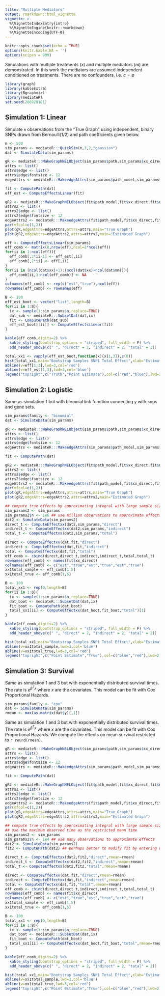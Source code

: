 ```yaml
---
title: "Multiple Mediators"
output: rmarkdown::html_vignette
vignette: >
  %\VignetteIndexEntry{intro}
  %\VignetteEngine{knitr::rmarkdown}
  %\VignetteEncoding{UTF-8}
---
```


```r
knitr::opts_chunk$set(echo = TRUE)
options(knitr.kable.NA = '')
options(scipen = 999)
```

Simulations with multiple treatments ($x$) and multiple mediators ($m$) are demonstrated. In this work the mediators are assumed independent conditioned on treatments. There are no confounders, i.e. $c = \emptyset$

```r
library(graph)
library(kableExtra)
library(Rgraphviz)
library(mediateR)
set.seed(280920181)
```
\newcommand{\Var}{\text{Var}}
\newcommand{\E}{\mathbb{E}}
\newcommand{\argmin}[1]{\underset{#1}{\operatorname{argmin}}\text{ }}
\newcommand{\argmax}[1]{\underset{#1}{\operatorname{argmax}}}
\newcommand{\ind}[1]{\mathbf{1}_{#1}}
\newcommand{\todo}[1]{\color{red}{\text{TODO: #1}}}

## Simulation 1: Linear

Simulate `n` observations from the "True Graph" using independent, binary SNPs drawn from Bernoulli(1/2) and path coefficients given below.

```r
n <- 500
sim_params <- mediateR:::QuickSim(n,3,2,"gaussian")
dat <- SimulateData(sim_params)
```



```r
gR <- mediateR:::MakeGraphNELObject(sim_params$path,sim_params$xx_direct,sim_params$mm_direct)
attrs <- list()
attrs$edge <- list()
attrs$edge$fontsize <- 12
edgeAttrs <- mediateR:::MakeedgeAttrs(sim_params$path_model,sim_params$xx_direct,sim_params$mm_direct)
```

```r
fit <- ComputePath(dat)
eff_est <- ComputeEffectsLinear(fit)
```


```r
gR2 <- mediateR:::MakeGraphNELObject(fit$path_model,fit$xx_direct,fit$mm_direct)
attrs2 <- list()
attrs2$edge <- list()
attrs2$edge$fontsize <- 12
edgeAttrs2 <- mediateR:::MakeedgeAttrs(fit$path_model,fit$xx_direct,fit$mm_direct)
par(mfcol=c(1,2))
plot(gR,edgeAttrs=edgeAttrs,attrs=attrs,main="True Graph")
plot(gR2,edgeAttrs=edgeAttrs2,attrs=attrs2,main="Estimated Graph")
```


```r
eff <- ComputeEffectsLinear(sim_params)
eff_comb <- matrix(0,nrow(eff),ncol=2*ncol(eff))
for(ii in 1:ncol(eff)){
  eff_comb[,2*ii-1] <- eff_est[,ii]
  eff_comb[,2*ii] <- eff[,ii]
}
for(ii in (ncol(dat$xx)+1):(ncol(dat$xx)+ncol(dat$mm))){
  eff_comb[ii,3:ncol(eff_comb)] <- NA
}
colnames(eff_comb) <- rep(c("est","true"),ncol(eff))
rownames(eff_comb) <- rownames(eff)
```



```r
B <- 100
eff_est_boot <- vector("list",length=B)
for(ii in 1:B){
  ix <- sample(1:sim_params$n,replace=TRUE)
  dat_sub <- mediateR:::SubsetDat(dat,ix)
  fit <- ComputePath(dat_sub)
  eff_est_boot[[ii]] <- ComputeEffectsLinear(fit)
}
```


```r
kable(eff_comb,digits=2) %>%
  kable_styling(bootstrap_options = "striped", full_width = F) %>%
  add_header_above(c(" ", "direct" = 2, "indirect" = 2, "total" = 2))
```

```r
total_xx1 <- vapply(eff_est_boot,function(x){x[1,3]},c(0))
hist(total_xx1,main="Bootstrap Samples SNP1 Total Effect",xlab="Estimate")
abline(v=eff[1,3],lwd=3,col='red')
abline(v=eff_est[1,3],lwd=3,col='blue')
legend("topright",c("Truth","Point Estimate"),col=c("red","blue"),lwd=2)
```




## Simulation 2: Logistic

Same as simulation 1 but with binomial link function connecting y with snps and gene sets.

```r
sim_params$family <- "binomial"
dat <- SimulateData(sim_params)
```

```r
gR <- mediateR:::MakeGraphNELObject(sim_params$path,sim_params$xx_direct,sim_params$mm_direct)
attrs <- list()
attrs$edge <- list()
attrs$edge$fontsize <- 12
edgeAttrs <- mediateR:::MakeedgeAttrs(sim_params$path_model,sim_params$xx_direct,sim_params$mm_direct)
```

```r
fit <- ComputePath(dat)
```

```r
gR2 <- mediateR:::MakeGraphNELObject(fit$path_model,fit$xx_direct,fit$mm_direct)
attrs2 <- list()
attrs2$edge <- list()
attrs2$edge$fontsize <- 12
edgeAttrs2 <- mediateR:::MakeedgeAttrs(fit$path_model,fit$xx_direct,fit$mm_direct)
par(mfcol=c(1,2))
plot(gR,edgeAttrs=edgeAttrs,attrs=attrs,main="True Graph")
plot(gR2,edgeAttrs=edgeAttrs2,attrs=attrs2,main="Estimated Graph")
```

```r
## compute true effects by approximating integral with large sample size
sim_params2 <- sim_params
sim_params2$n <- 1e6 ## use million observations to approximate effects
dat2 <- SimulateData(sim_params2)
direct_t <- ComputeEffectxx(dat2,sim_params,"direct")
indirect_t <- ComputeEffectxx(dat2,sim_params,"indirect")
total_t <- ComputeEffectxx(dat2,sim_params,"total")

direct <- ComputeEffectxx(dat,fit,"direct")
indirect <- ComputeEffectxx(dat,fit,"indirect")
total <- ComputeEffectxx(dat,fit,"total")
eff_comb <- cbind(direct,direct_t,indirect,indirect_t,total,total_t)
rownames(eff_comb) <- names(fit$xx_direct)
colnames(eff_comb) <- c("est","true","est","true","est","true")
xx1total_sample <- eff_comb[1,5]
xx1total_true <- eff_comb[1,6]
```

```r
B <- 100
total_xx1 <- rep(0,length=B)
for(ii in 1:B){
  ix <- sample(1:sim_params$n,replace=TRUE)
  dat_boot <- mediateR:::SubsetDat(dat,ix)
  fit_boot <- ComputePath(dat_boot)
  total_xx1[ii] <- ComputeEffectxx(dat_boot,fit_boot,"total")[1]
}
```



```r
kable(eff_comb,digits=2) %>%
  kable_styling(bootstrap_options = "striped", full_width = F) %>%
  add_header_above(c(" ", "direct" = 2, "indirect" = 2, "total" = 2))
```

```r
hist(total_xx1,main="Bootstrap Samples SNP1 Total Effect",xlab="Estimate")
abline(v=xx1total_sample,lwd=3,col='blue')
abline(v=xx1total_true,lwd=3,col='red')
legend("topright",c("Point Estimate","True"),col=c("blue","red"),lwd=2)
```













## Simulation 3: Survival

Same as simulation 1 and 3 but with exponentially distributed survival times. The rate is $e^{\beta^Tx}$ where $x$ are the covariates. This model can be fit with Cox Proportional Hazards.

```r
sim_params$family <- "cox"
dat <- SimulateData(sim_params)
rmean <- max(as.matrix(dat$y)[,1])
```


Same as simulation 1 and 3 but with exponentially distributed survival times. The rate is $e^{\beta^Tx}$ where $x$ are the covariates. This model can be fit with Cox Proportional Hazards. We compute the effects on mean survival restricted to `r round(rmean)`.

```r
gR <- mediateR:::MakeGraphNELObject(sim_params$path,sim_params$xx_direct,sim_params$mm_direct)
attrs <- list()
attrs$edge <- list()
attrs$edge$fontsize <- 12
edgeAttrs <- mediateR:::MakeedgeAttrs(sim_params$path_model,sim_params$xx_direct,sim_params$mm_direct)
```

```r
fit <- ComputePath(dat)
```

```r
gR2 <- mediateR:::MakeGraphNELObject(fit$path_model,fit$xx_direct,fit$mm_direct)
attrs2 <- list()
attrs2$edge <- list()
attrs2$edge$fontsize <- 12
edgeAttrs2 <- mediateR:::MakeedgeAttrs(fit$path_model,fit$xx_direct,fit$mm_direct)
par(mfcol=c(1,2))
plot(gR,edgeAttrs=edgeAttrs,attrs=attrs,main="True Graph")
plot(gR2,edgeAttrs=edgeAttrs2,attrs=attrs2,main="Estimated Graph")
```

```r
## compute true effects by approximating integral with large sample size
## use the maximum observed time as the restricted mean time
sim_params2 <- sim_params
sim_params2$n <- 1e4 ## use many observations to approximate effects
dat2 <- SimulateData(sim_params2)
fit2 <- ComputePath(dat2) ## perhaps better to modify fit by entering new coefficients

direct_t <- ComputeEffectxx(dat2,fit2,"direct",rmean=rmean)
indirect_t <- ComputeEffectxx(dat2,fit2,"indirect",rmean=rmean)
total_t <- ComputeEffectxx(dat2,fit2,"total",rmean=rmean)

direct <- ComputeEffectxx(dat,fit,"direct",rmean=rmean)
indirect <- ComputeEffectxx(dat,fit,"indirect",rmean=rmean)
total <- ComputeEffectxx(dat,fit,"total",rmean=rmean)
eff_comb <- cbind(direct,direct_t,indirect,indirect_t,total,total_t)
rownames(eff_comb) <- names(fit$xx_direct)
colnames(eff_comb) <- c("est","true","est","true","est","true")
xx1total_sample <- eff_comb[1,5]
xx1total_true <- eff_comb[1,6]
```

```r
B <- 100
total_xx1 <- rep(0,length=B)
for(ii in 1:B){
  ix <- sample(1:sim_params$n,replace=TRUE)
  dat_boot <- mediateR:::SubsetDat(dat,ix)
  fit_boot <- ComputePath(dat_boot)
  total_xx1[ii] <- ComputeEffectxx(dat_boot,fit_boot,"total",rmean=rmean)[1]
}
```


```r
kable(eff_comb,digits=2) %>%
  kable_styling(bootstrap_options = "striped", full_width = F) %>%
  add_header_above(c(" ", "direct" = 2, "indirect" = 2, "total" = 2))
```

```r
hist(total_xx1,main="Bootstrap Samples SNP1 Total Effect",xlab="Estimate")
abline(v=xx1total_sample,lwd=3,col='blue')
abline(v=xx1total_true,lwd=3,col='red')
legend("topright",c("Point Estimate","True"),col=c("blue","red"),lwd=2)
```

